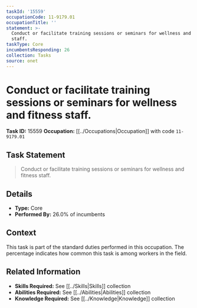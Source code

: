 ```yaml
---
taskId: '15559'
occupationCode: 11-9179.01
occupationTitle: ''
statement: >-
  Conduct or facilitate training sessions or seminars for wellness and fitness
  staff.
taskType: Core
incumbentsResponding: 26
collection: Tasks
source: onet
---
```

# Conduct or facilitate training sessions or seminars for wellness and fitness staff.

**Task ID:** 15559
**Occupation:** [[../Occupations|Occupation]] with code `11-9179.01`

## Task Statement

> Conduct or facilitate training sessions or seminars for wellness and fitness staff.

## Details

- **Type:** Core
- **Performed By:** 26.0% of incumbents

## Context

This task is part of the standard duties performed in this occupation. The percentage indicates how common this task is among workers in the field.

## Related Information

- **Skills Required:** See [[../Skills|Skills]] collection
- **Abilities Required:** See [[../Abilities|Abilities]] collection
- **Knowledge Required:** See [[../Knowledge|Knowledge]] collection
